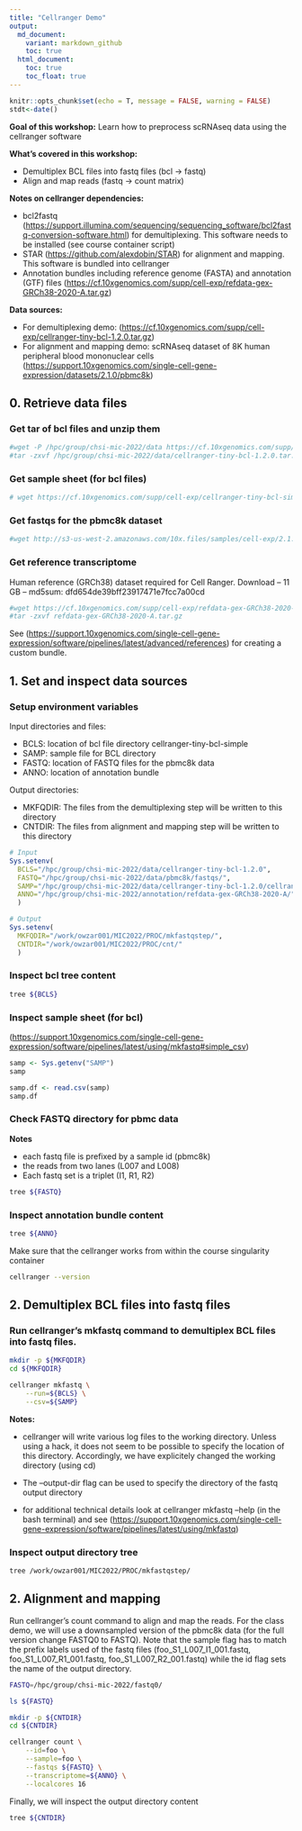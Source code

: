 ```yaml
---
title: "Cellranger Demo"
output:
  md_document:
    variant: markdown_github
    toc: true
  html_document:
    toc: true
    toc_float: true
---
```


```r
knitr::opts_chunk$set(echo = T, message = FALSE, warning = FALSE)
stdt<-date()
```

**Goal of this workshop:** Learn how to preprocess scRNAseq data using the cellranger software

**What's covered in this workshop:**

-   Demultiplex BCL files into fastq files (bcl -\> fastq)
-   Align and map reads (fastq -\> count matrix)

**Notes on cellranger dependencies:**

-   bcl2fastq (<https://support.illumina.com/sequencing/sequencing_software/bcl2fastq-conversion-software.html>) for demultiplexing. This software needs to be installed (see course container script)
-   STAR (<https://github.com/alexdobin/STAR>) for alignment and mapping. This software is bundled into cellranger
-   Annotation bundles including reference genome (FASTA) and annotation (GTF) files (<https://cf.10xgenomics.com/supp/cell-exp/refdata-gex-GRCh38-2020-A.tar.gz>)

**Data sources:**

-   For demultiplexing demo: (<https://cf.10xgenomics.com/supp/cell-exp/cellranger-tiny-bcl-1.2.0.tar.gz>)
-   For alignment and mapping demo: scRNAseq dataset of 8K human peripheral blood mononuclear cells (<https://support.10xgenomics.com/single-cell-gene-expression/datasets/2.1.0/pbmc8k>)

## 0. Retrieve data files

### Get tar of bcl files and unzip them

```bash
#wget -P /hpc/group/chsi-mic-2022/data https://cf.10xgenomics.com/supp/cell-exp/cellranger-tiny-bcl-1.2.0.tar.gz\
#tar -zxvf /hpc/group/chsi-mic-2022/data/cellranger-tiny-bcl-1.2.0.tar.gz
```

### Get sample sheet (for bcl files)

```bash
# wget https://cf.10xgenomics.com/supp/cell-exp/cellranger-tiny-bcl-simple-1.2.0.csv
```

### Get fastqs for the pbmc8k dataset

```bash
#wget http://s3-us-west-2.amazonaws.com/10x.files/samples/cell-exp/2.1.0/pbmc8k/pbmc8k_fastqs.tar
```

### Get reference transcriptome

Human reference (GRCh38) dataset required for Cell Ranger. Download -- 11 GB -- md5sum: dfd654de39bff23917471e7fcc7a00cd

```bash
#wget https://cf.10xgenomics.com/supp/cell-exp/refdata-gex-GRCh38-2020-A.tar.gz
#tar -zxvf refdata-gex-GRCh38-2020-A.tar.gz
```

See (<https://support.10xgenomics.com/single-cell-gene-expression/software/pipelines/latest/advanced/references>) for creating a custom bundle.

## 1. Set and inspect data sources

### Setup environment variables

Input directories and files:

-   BCLS: location of bcl file directory cellranger-tiny-bcl-simple
-   SAMP: sample file for BCL directory
-   FASTQ: location of FASTQ files for the pbmc8k data
-   ANNO: location of annotation bundle

Output directories:

-   MKFQDIR: The files from the demultiplexing step will be written to this directory
-   CNTDIR: The files from alignment and mapping step will be written to this directory

```r
# Input
Sys.setenv(
  BCLS="/hpc/group/chsi-mic-2022/data/cellranger-tiny-bcl-1.2.0",
  FASTQ="/hpc/group/chsi-mic-2022/data/pbmc8k/fastqs/",
  SAMP="/hpc/group/chsi-mic-2022/data/cellranger-tiny-bcl-1.2.0/cellranger-tiny-bcl-simple-1.2.0.csv",
  ANNO="/hpc/group/chsi-mic-2022/annotation/refdata-gex-GRCh38-2020-A/"
  )

# Output
Sys.setenv(
  MKFQDIR="/work/owzar001/MIC2022/PROC/mkfastqstep/",
  CNTDIR="/work/owzar001/MIC2022/PROC/cnt/"
  )

```

### Inspect bcl tree content

```bash
tree ${BCLS}
```

### Inspect sample sheet (for bcl)

(<https://support.10xgenomics.com/single-cell-gene-expression/software/pipelines/latest/using/mkfastq#simple_csv>)

```r
samp <- Sys.getenv("SAMP") 
samp

samp.df <- read.csv(samp)
samp.df
```

### Check FASTQ directory for pbmc data

**Notes**

-   each fastq file is prefixed by a sample id (pbmc8k)
-   the reads from two lanes (L007 and L008)
-   Each fastq set is a triplet (I1, R1, R2)

```bash
tree ${FASTQ}
```

### Inspect annotation bundle content

```bash
tree ${ANNO}
```

Make sure that the cellranger works from within the course singularity container

```bash
cellranger --version
```

## 2. Demultiplex BCL files into fastq files

### Run cellranger's mkfastq command to demultiplex BCL files into fastq files.

```bash
mkdir -p ${MKFQDIR}
cd ${MKFQDIR}

cellranger mkfastq \
    --run=${BCLS} \
    --csv=${SAMP}
```

**Notes:**

-   cellranger will write various log files to the working directory. Unless using a hack, it does not seem to be possible to specify the location of this directory. Accordingly, we have explicitely changed the working directory (using cd)

-   The --output-dir flag can be used to specify the directory of the fastq output directory

-   for additional technical details look at cellranger mkfastq --help (in the bash terminal) and see (<https://support.10xgenomics.com/single-cell-gene-expression/software/pipelines/latest/using/mkfastq>)

### Inspect output directory tree

```bash
tree /work/owzar001/MIC2022/PROC/mkfastqstep/
```

## 2. Alignment and mapping

Run cellranger's count command to align and map the reads. For the class demo, we will use a downsampled version of the pbmc8k data (for the full version change FASTQ0 to FASTQ). Note that the sample flag has to match the prefix labels used of the fastq files (foo_S1_L007_I1_001.fastq, foo_S1_L007_R1_001.fastq, foo_S1_L007_R2_001.fastq) while the id flag sets the name of the output directory.

```bash

FASTQ=/hpc/group/chsi-mic-2022/fastq0/

ls ${FASTQ}

mkdir -p ${CNTDIR}
cd ${CNTDIR}

cellranger count \
    --id=foo \
    --sample=foo \
    --fastqs ${FASTQ} \
    --transcriptome=${ANNO} \
    --localcores 16
```

Finally, we will inspect the output directory content

```bash
tree ${CNTDIR}
```
